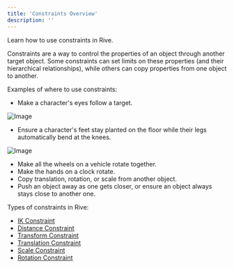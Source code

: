 ```yaml
---
title: 'Constraints Overview'
description: ''
---
```


Learn how to use constraints in Rive. 

Constraints are a way to control the properties of an object through another target object. Some constraints can set limits on these properties (and their hierarchical relationships), while others can copy properties from one object to another.

Examples of where to use constraints:

- Make a character's eyes follow a target.

![Image](https://ucarecdn.com/0e6ea627-fda9-499a-b68c-3bef583ab345/)

- Ensure a character's feet stay planted on the floor while their legs automatically bend at the knees.

![Image](https://ucarecdn.com/6b0130b4-3f8a-42c8-9c55-106165c552bf/)

- Make all the wheels on a vehicle rotate together.
- Make the hands on a clock rotate.
- Copy translation, rotation, or scale from another object.
- Push an object away as one gets closer, or ensure an object always stays close to another one.

Types of constraints in Rive:
- [IK Constraint](./ik-constraint)​
- [Distance Constraint](./distance-constraint)
- [Transform Constraint](./transform-constraint)​
- [Translation Constraint](./translation-constraint)
- [Scale Constraint](./scale-constraint)
- [Rotation Constraint](./rotation-constraint)